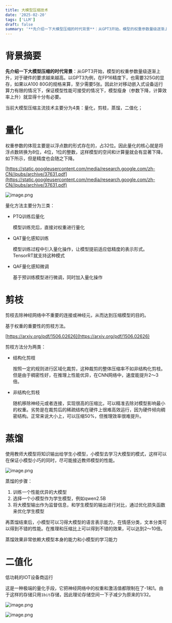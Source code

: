 ```yaml
---
title: 大模型压缩技术
date: '2025-02-20'
tags: ['LLM']
draft: false
summary: '**先介绍一下大模型压缩的时代背景**：从GPT3开始，模型的权重参数量级逐渐上升，对于硬件的要求越来越高。以GPT3为例，在FP16精度下，也需要325G的显存，如果以A100 80G的规格来算，至少需要5张。因此针对移动嵌入式设备运行算力有限的情况下，保证模型性能可接受的情况下，模型瘦身（参数下降，计算效率上升）就显得十分有必要。'
---
```


# 背景摘要

**先介绍一下大模型压缩的时代背景**：从GPT3开始，模型的权重参数量级逐渐上升，对于硬件的要求越来越高。以GPT3为例，在FP16精度下，也需要325G的显存，如果以A100 80G的规格来算，至少需要5张。因此针对移动嵌入式设备运行算力有限的情况下，保证模型性能可接受的情况下，模型瘦身（参数下降，计算效率上升）就显得十分有必要。

当前大模型压缩主流技术主要分为4类：量化，剪枝，蒸馏，二值化；

# 量化

权重参数的体现主要是以浮点数的形式存在的，占32位。因此量化的核心就是将浮点数转换为8位，4位，1位的整数，这样模型的空间和计算量就会有显著下降，如下所示，但是精度也会随之下降。

[https://static.googleusercontent.com/media/research.google.com/zh-CN//pubs/archive/37631.pdf](https://static.googleusercontent.com/media/research.google.com/zh-CN//pubs/archive/37631.pdf)

![image.png](https://syoka-ai.oss-cn-hangzhou.aliyuncs.com/blog/%E5%A4%A7%E6%A8%A1%E5%9E%8B%E5%8E%8B%E7%BC%A9%E6%8A%80%E6%9C%AF/%E9%87%8F%E5%8C%96.png)

量化方法主要分为三类：

- PTQ训练后量化

    模型训练完后，直接对权重进行量化

- QAT量化感知训练

    模型训练过程中引入量化操作，让模型提前适应低精度的表示形式。TensorRT就支持这种模式

- QAF量化感知微调

    基于预训练模型进行微调，同时加入量化操作


# 剪枝

剪枝去除神经网络中不重要的连接或神经元，从而达到压缩模型的目的。

基于权重的重要性的剪枝方法。

[https://arxiv.org/pdf/1506.02626](https://arxiv.org/pdf/1506.02626)

剪枝方法分为两类：

- 结构化剪枝

    按照一定的规则进行区域化裁剪，这种裁剪的整体压缩率不如非结构化剪枝。但是由于稠密性好，在推理上性能优异，在CNN网络中，速度能提升2～3倍。

- 非结构化剪枝

    随机移除神经元或者连接，实现很高的压缩比，可以精准去除对模型影响最小的权重。劣势是在裁剪后的稀疏结构在硬件上很难高效运行，因为硬件倾向稠密结构。正常来说大小上，可以压缩50%，但推理效率很难提升。


# 蒸馏

使用教师大模型将知识输出给学生小模型，小模型去学习大模型的模式，这样可以在保证小模型小巧的同时，尽可能接近教师模型的性能。

![image.png](https://syoka-ai.oss-cn-hangzhou.aliyuncs.com/blog/%E5%A4%A7%E6%A8%A1%E5%9E%8B%E5%8E%8B%E7%BC%A9%E6%8A%80%E6%9C%AF/%E8%92%B8%E9%A6%8F.png)

蒸馏的步骤：

1. 训练一个性能优异的大模型
2. 选择一个小模型作为学生模型，例如qwen2.5B
3. 将大模型输出作为监督信息，和学生模型的输出进行对比，通过优化损失函数来优化学生模型

再蒸馏结束后，小模型可以习得大模型的语言表示能力，在情感分类，文本分类可以得到不错的性能。在推理和压缩比上可以得到不错的效果，可以达到2～10倍。

蒸馏效果非常依赖大模型本身的能力和小模型的学习能力

# 二值化

低功耗的IOT设备商运行

这是一种极端的量化手段，它把神经网络中的权重和激活值都限制在了-1和1。由于这样的存储只用`1bit`存储，因此理论存储空间一下子减少为原来的1/32。

![image.png](https://syoka-ai.oss-cn-hangzhou.aliyuncs.com/blog/%E5%A4%A7%E6%A8%A1%E5%9E%8B%E5%8E%8B%E7%BC%A9%E6%8A%80%E6%9C%AF/%E4%BA%8C%E5%80%BC%E5%8C%96.png)

![image.png](https://syoka-ai.oss-cn-hangzhou.aliyuncs.com/blog/%E5%A4%A7%E6%A8%A1%E5%9E%8B%E5%8E%8B%E7%BC%A9%E6%8A%80%E6%9C%AF/%E4%BA%8C%E5%80%BC%E5%8C%96B.png
)
